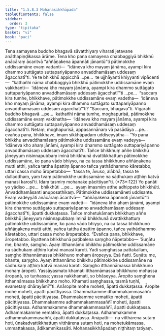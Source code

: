 ```yaml
---
title: "1.5.8.3 Mohanasikkhāpada"
tableOfContents: false
sidebar:
  order: 3
type: "tipitaka"
basket: "vi"
book: "paci"
---
```



<DynamicBreadcrumb />

<Division number="443" book="paci" e="ch" v="2" p="189">

<Paragraph number="1329" book="paci">
Tena samayena buddho bhagavā sāvatthiyaṃ viharati jetavane anāthapiṇḍikassa ārāme. Tena kho pana samayena chabbaggiyā bhikkhū anācāraṃ ācaritvā “aññāṇakena āpannāti jānantū”ti pātimokkhe uddissamāne evaṃ vadanti—  “idāneva kho mayaṃ jānāma, ayampi kira dhammo suttāgato suttapariyāpanno anvaddhamāsaṃ uddesaṃ āgacchatī”ti.
</Paragraph>

<Paragraph number="1330" book="paci">
Ye te bhikkhū appicchā …pe…  te ujjhāyanti khiyyanti vipācenti—  “kathañhi nāma chabbaggiyā bhikkhū pātimokkhe uddissamāne evaṃ vakkhanti—  ‘idāneva kho mayaṃ jānāma, ayampi kira dhammo suttāgato suttapariyāpanno anvaddhamāsaṃ uddesaṃ āgacchatī’”ti …pe…  “saccaṃ kira tumhe, bhikkhave, pātimokkhe uddissamāne evaṃ vadetha—  ‘idāneva kho mayaṃ jānāma, ayampi kira dhammo suttāgato suttapariyāpanno anvaddhamāsaṃ uddesaṃ āgacchatī’”ti? “Saccaṃ, bhagavā”ti. Vigarahi buddho bhagavā …pe…  kathañhi nāma tumhe, moghapurisā, pātimokkhe uddissamāne evaṃ vakkhatha—  ‘idāneva kho mayaṃ jānāma, ayampi kira dhammo suttāgato suttapariyāpanno anvaddhamāsaṃ uddesaṃ āgacchatī’ti. Netaṃ, moghapurisā, appasannānaṃ vā pasādāya …pe…  evañca pana, bhikkhave, imaṃ sikkhāpadaṃ uddiseyyātha—
</Paragraph>

</Division>
<Division number="444" book="paci" e="ch" v="2" p="190">

<Paragraph number="1331" book="paci">
<Emphasis>“Yo pana bhikkhu anvaddhamāsaṃ pātimokkhe uddissamāne evaṃ vadeyya—  ‘idāneva kho ahaṃ jānāmi, ayampi kira dhammo suttāgato suttapariyāpanno anvaddhamāsaṃ uddesaṃ āgacchatī’ti. Tañce bhikkhuṃ aññe bhikkhū jāneyyuṃ nisinnapubbaṃ iminā bhikkhunā dvattikkhattuṃ pātimokkhe uddissamāne, ko pana vādo bhiyyo, na ca tassa bhikkhuno aññāṇakena mutti atthi, yañca tattha āpattiṃ āpanno tañca yathādhammo kāretabbo, uttari cassa moho āropetabbo—  ‘tassa te, āvuso, alābhā, tassa te dulladdhaṃ, yaṃ tvaṃ pātimokkhe uddissamāne na sādhukaṃ aṭṭhiṃ katvā manasi karosī’ti. Idaṃ tasmiṃ mohanake pācittiyan”</Emphasis>ti. (*73*:<Emphasis>122</Emphasis>)
</Paragraph>

</Division>
<Division number="445" book="paci" e="ch" v="2" p="190">

<Paragraph number="1332" book="paci">
<Emphasis>Yo panā</Emphasis>ti yo yādiso …pe…  <Emphasis>bhikkhū</Emphasis>ti …pe…  ayaṃ imasmiṃ atthe adhippeto bhikkhūti.
</Paragraph>

<Paragraph number="1333" book="paci">
<Emphasis>Anvaddhamāsan</Emphasis>ti anuposathikaṃ.
</Paragraph>

<Paragraph number="1334" book="paci">
<Emphasis>Pātimokkhe uddissamāne</Emphasis>ti uddisante.
</Paragraph>

<Paragraph number="1335" book="paci">
<Emphasis>Evaṃ vadeyyā</Emphasis>ti anācāraṃ ācaritvā—  “aññāṇakena āpannoti jānantū”ti pātimokkhe uddissamāne evaṃ vadeti—  “idāneva kho ahaṃ jānāmi, ayampi kira dhammo suttāgato suttapariyāpanno anvaddhamāsaṃ uddesaṃ āgacchatī”ti, āpatti dukkaṭassa.
</Paragraph>

<Paragraph number="1336" book="paci">
Tañce mohetukāmaṃ bhikkhuṃ aññe bhikkhū jāneyyuṃ nisinnapubbaṃ iminā bhikkhunā dvattikkhattuṃ pātimokkhe uddissamāne, ko pana vādo bhiyyo, na ca tassa bhikkhuno aññāṇakena mutti atthi, yañca tattha āpattiṃ āpanno, tañca yathādhammo kāretabbo, uttari cassa moho āropetabbo. “Evañca pana, bhikkhave, āropetabbo. Byattena bhikkhunā paṭibalena saṃgho ñāpetabbo—
</Paragraph>

</Division>
<Division number="446" book="paci" e="ch" v="2" p="191">

<Paragraph number="1337" book="paci">
‘Suṇātu me, bhante, saṃgho. Ayaṃ itthannāmo bhikkhu pātimokkhe uddissamāne na sādhukaṃ aṭṭhiṃ katvā manasi karoti. Yadi saṃghassa pattakallaṃ, saṃgho itthannāmassa bhikkhuno mohaṃ āropeyya. Esā ñatti.
</Paragraph>

<Paragraph number="1338" book="paci">
Suṇātu me, bhante, saṃgho. Ayaṃ itthannāmo bhikkhu pātimokkhe uddissamāne na sādhukaṃ aṭṭhiṃ katvā manasi karoti. Saṃgho itthannāmassa bhikkhuno mohaṃ āropeti. Yassāyasmato khamati itthannāmassa bhikkhuno mohassa āropanā, so tuṇhassa; yassa nakkhamati, so bhāseyya.
</Paragraph>

<Paragraph number="1339" book="paci">
Āropito saṃghena itthannāmassa bhikkhuno moho. Khamati saṃghassa, tasmā tuṇhī, evametaṃ dhārayāmī’”ti.
</Paragraph>

<Paragraph number="1340" book="paci">
Anāropite mohe moheti, āpatti dukkaṭassa. Āropite mohe moheti, āpatti pācittiyassa.
</Paragraph>

</Division>
<Division number="447" book="paci" e="ch" v="2" p="191">

<Paragraph number="1341" book="paci">
Dhammakamme dhammakammasaññī moheti, āpatti pācittiyassa. Dhammakamme vematiko moheti, āpatti pācittiyassa. Dhammakamme adhammakammasaññī moheti, āpatti pācittiyassa.
</Paragraph>

<Paragraph number="1342" book="paci">
Adhammakamme dhammakammasaññī, āpatti dukkaṭassa. Adhammakamme vematiko, āpatti dukkaṭassa. Adhammakamme adhammakammasaññī, āpatti dukkaṭassa.
</Paragraph>

</Division>
<Division number="448" book="paci" e="ch" v="2" p="191">

<Paragraph number="1343" book="paci">
Anāpatti—  na vitthārena sutaṃ hoti, ūnakadvattikkhattuṃ vitthārena sutaṃ hoti, na mohetukāmassa, ummattakassa, ādikammikassāti.

</Paragraph>
</Division>

<Paragraph number="1344" type="center" book="paci">
Mohanasikkhāpadaṃ niṭṭhitaṃ tatiyaṃ.
</Paragraph>